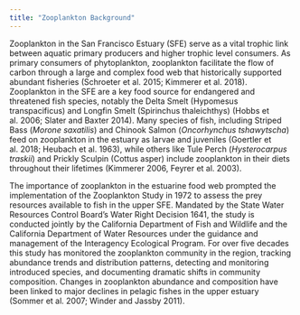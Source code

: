 ```yaml
---
title: "Zooplankton Background"
---
```


Zooplankton in the San Francisco Estuary (SFE) serve as a vital trophic link between aquatic primary producers and higher trophic level consumers. As primary consumers of phytoplankton, zooplankton facilitate the flow of carbon through a large and complex food web that historically supported abundant fisheries (Schroeter et al. 2015; Kimmerer et al. 2018). Zooplankton in the SFE are a key food source for endangered and threatened fish species, notably the Delta Smelt (Hypomesus transpacificus) and Longfin Smelt (Spirinchus thaleichthys) (Hobbs et al. 2006; Slater and Baxter 2014). Many species of fish, including Striped Bass (*Morone saxatilis*) and Chinook Salmon (*Oncorhynchus tshawytscha*) feed on zooplankton in the estuary as larvae and juveniles (Goertler et al. 2018; Heubach et al. 1963), while others like Tule Perch (*Hysterocarpus traskii*) and Prickly Sculpin (Cottus asper) include zooplankton in their diets throughout their lifetimes (Kimmerer 2006, Feyrer et al. 2003).

The importance of zooplankton in the estuarine food web prompted the implementation of the Zooplankton Study in 1972 to assess the prey resources available to fish in the upper SFE. Mandated by the State Water Resources Control Board’s Water Right Decision 1641, the study is conducted jointly by the California Department of Fish and Wildlife and the California Department of Water Resources under the guidance and management of the Interagency Ecological Program. For over five decades this study has monitored the zooplankton community in the region, tracking abundance trends and distribution patterns, detecting and monitoring introduced species, and documenting dramatic shifts in community composition. Changes in zooplankton abundance and composition have been linked to major declines in pelagic fishes in the upper estuary (Sommer et al. 2007; Winder and Jassby 2011).
